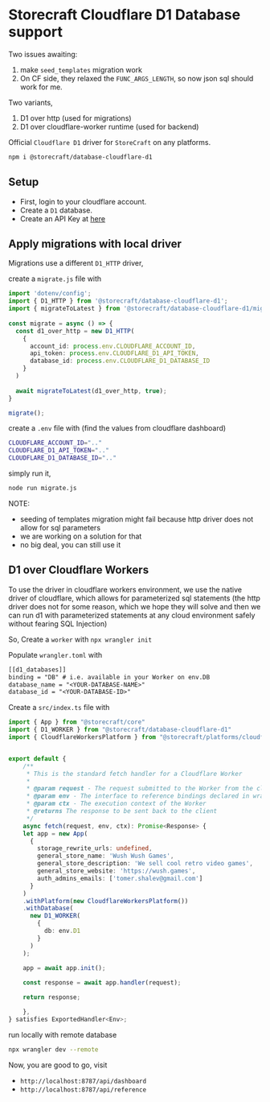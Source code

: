 # **Storecraft** Cloudflare D1 Database support

Two issues awaiting:
1. make `seed_templates` migration work
2. On CF side, they relaxed the `FUNC_ARGS_LENGTH`, so now json sql should work for me.

Two variants,
1. D1 over http (used for migrations)
2. D1 over cloudflare-worker runtime (used for backend)

Official `Cloudflare D1` driver for `StoreCraft` on any platforms.

```bash
npm i @storecraft/database-cloudflare-d1
```

## Setup

- First, login to your cloudflare account.
- Create a `D1` database.
- Create an API Key at [here](https://dash.cloudflare.com/profile/api-tokens)


## Apply migrations with local driver

Migrations use a different `D1_HTTP` driver,

create a `migrate.js` file with

```ts
import 'dotenv/config';
import { D1_HTTP } from '@storecraft/database-cloudflare-d1';
import { migrateToLatest } from '@storecraft/database-cloudflare-d1/migrate.js';
 
const migrate = async () => {
  const d1_over_http = new D1_HTTP(
    {
      account_id: process.env.CLOUDFLARE_ACCOUNT_ID,
      api_token: process.env.CLOUDFLARE_D1_API_TOKEN,
      database_id: process.env.CLOUDFLARE_D1_DATABASE_ID
    }
  )
  
  await migrateToLatest(d1_over_http, true);
}

migrate();
```

create a `.env` file with (find the values from cloudflare dashboard)
```zsh
CLOUDFLARE_ACCOUNT_ID=".."
CLOUDFLARE_D1_API_TOKEN=".."
CLOUDFLARE_D1_DATABASE_ID=".."
```

simply run it,

```zsh
node run migrate.js
```

NOTE: 
- seeding of templates migration might fail because http driver does not allow for sql parameters
- we are working on a solution for that
- no big deal, you can still use it


## D1 over Cloudflare Workers

To use the driver in cloudflare workers environment, we use the native driver
of cloudflare, which allows for parameterized sql statements (the http driver does not for some
reason, which we hope they will solve and then we can run d1 with parameterized statements
at any cloud environment safely without fearing SQL Injection)

So, Create a `worker` with `npx wrangler init`

Populate `wrangler.toml` with 

```txt
[[d1_databases]]
binding = "DB" # i.e. available in your Worker on env.DB
database_name = "<YOUR-DATABASE-NAME>"
database_id = "<YOUR-DATABASE-ID>"
```

Create a `src/index.ts` file with

```ts
import { App } from "@storecraft/core"
import { D1_WORKER } from "@storecraft/database-cloudflare-d1"
import { CloudflareWorkersPlatform } from "@storecraft/platforms/cloudflare-workers"


export default {
	/**
	 * This is the standard fetch handler for a Cloudflare Worker
	 *
	 * @param request - The request submitted to the Worker from the client
	 * @param env - The interface to reference bindings declared in wrangler.toml
	 * @param ctx - The execution context of the Worker
	 * @returns The response to be sent back to the client
	 */
	async fetch(request, env, ctx): Promise<Response> {
    let app = new App(
      {
        storage_rewrite_urls: undefined,
        general_store_name: 'Wush Wush Games',
        general_store_description: 'We sell cool retro video games',
        general_store_website: 'https://wush.games',
        auth_admins_emails: ['tomer.shalev@gmail.com']
      }
    )
    .withPlatform(new CloudflareWorkersPlatform())
    .withDatabase(
      new D1_WORKER(
        {
          db: env.D1
        } 
      )
    );

    app = await app.init();
    
    const response = await app.handler(request);

    return response;

	},
} satisfies ExportedHandler<Env>;

```

run locally with remote database

```zsh
npx wrangler dev --remote
```

Now, you are good to go, visit
- `http://localhost:8787/api/dashboard`
- `http://localhost:8787/api/reference`
